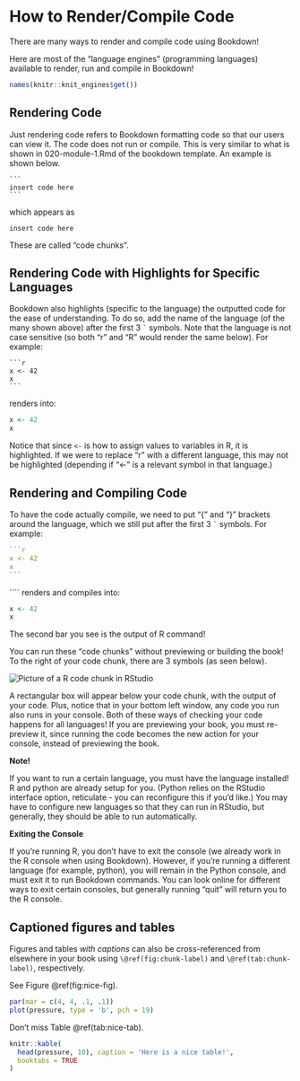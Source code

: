 # How to Render/Compile Code {#render-code}

There are many ways to render and compile code using Bookdown!

Here are most of the "language engines" (programming languages) available to render, run and compile in Bookdown!

```r
names(knitr::knit_engines$get())
```
## Rendering Code

Just rendering code refers to Bookdown formatting code so that our users can view it. The code does not run or compile. This is very similar to what is shown in 020-module-1.Rmd of the bookdown template. An example is shown below.

````
```
insert code here
```
````

which appears as

```
insert code here
```

These are called "code chunks".

## Rendering Code with Highlights for Specific Languages

Bookdown also highlights (specific to the language) the outputted code for the ease of understanding. To do so, add the name of the language (of the many shown above) after the first  3 ``` ` ``` symbols. Note that the language is not case sensitive (so both "r" and "R" would render the same below). For example:

````
```r
x <- 42
x
```
````

renders into: 

```r
x <- 42
x
```

Notice that since `<-` is how to assign values to variables in R, it is highlighted. If we were to replace "r" with a different language, this may not be highlighted (depending if "<-" is a relevant symbol in that language.)

## Rendering and Compiling Code

To have the code actually compile, we need to put "{" and "}" brackets around the language, which we still put after the first 3 ``` ` ``` symbols. For example:

<!-- make the language some arbirtary language, since we just want to show what the code would look like -->

````r
```r
x <- 42
x
```
````
````
renders and compiles into: 

```r
x <- 42
x
```

The second bar you see is the output of R command!

You can run these "code chunks" without previewing or building the book! To the right of your code chunk, there are 3 symbols (as seen below). 

<img src="https://docs.google.com/drawings/d/e/2PACX-1vSAWwloWK_sYRV44BYYCC2lhBpxLQQvkSYlJECfHnlYTwg7aPSPgOWuUfp_ybZQkAQ8QYSwUpH378Hv/pub?w=3763&amp;h=1237" alt="Picture of a R code chunk in RStudio">



A rectangular box will appear below your code chunk, with the output of your code. Plus, notice that in your bottom left window, any code you run also runs in your console. Both of these ways of checking your code happens for all languages! If you are previewing your book, you must re-preview it, since running the code becomes the new action for your console, instead of previewing the book.

:::: {.redbox data-latex=""}
::: {.center data-latex=""}
**Note!**
:::

If you want to run a certain language, you must have the language installed! R and python are already setup for you. (Python relies on the RStudio interface option, reticulate - you can reconfigure this if you'd like.) You may have to configure new languages so that they can run in RStudio, but generally, they should be able to run automatically.
::::

<p style="font-size: 8px;"></p>

:::: {.bluebox data-latex=""}
::: {.center data-latex=""}
**Exiting the Console**
:::

If you're running R, you don't have to exit the console (we already work in the R console when using Bookdown). However, if you're running a different language (for example, python), you will remain in the Python console, and must exit it to run Bookdown commands. You can look online for different ways to exit certain consoles, but generally running "quit" will return you to the R console.
::::


## Captioned figures and tables

Figures and tables *with captions* can also be cross-referenced from elsewhere in your book using `\@ref(fig:chunk-label)` and `\@ref(tab:chunk-label)`, respectively.

See Figure \@ref(fig:nice-fig).

```r
par(mar = c(4, 4, .1, .1))
plot(pressure, type = 'b', pch = 19)
```

Don't miss Table \@ref(tab:nice-tab).

```r
knitr::kable(
  head(pressure, 10), caption = 'Here is a nice table!',
  booktabs = TRUE
)
```

